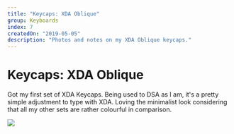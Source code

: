 ```yaml
---
title: "Keycaps: XDA Oblique"
group: Keyboards
index: 7
createdOn: "2019-05-05"
description: "Photos and notes on my XDA Oblique keycaps."
---
```


# Keycaps: XDA Oblique

Got my first set of XDA Keycaps. Being used to DSA as I am, it's a pretty simple adjustment to type with XDA. Loving the minimalist look considering that all my other sets are rather colourful in comparison.

![](flickr://47780280651)
